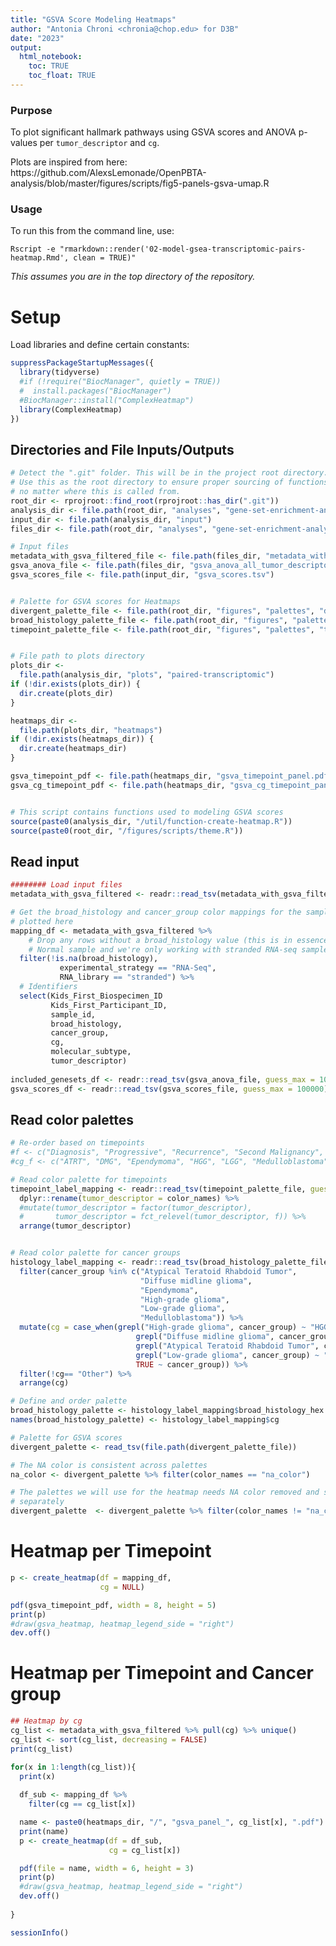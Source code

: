 ```yaml
---
title: "GSVA Score Modeling Heatmaps"
author: "Antonia Chroni <chronia@chop.edu> for D3B"
date: "2023"
output:
  html_notebook:
    toc: TRUE
    toc_float: TRUE
---
```


### Purpose

To plot significant hallmark pathways using GSVA scores and ANOVA p-values per `tumor_descriptor` and `cg`.

Plots are inspired from here: https://github.com/AlexsLemonade/OpenPBTA-analysis/blob/master/figures/scripts/fig5-panels-gsva-umap.R

### Usage

To run this from the command line, use:
```
Rscript -e "rmarkdown::render('02-model-gsea-transcriptomic-pairs-heatmap.Rmd', clean = TRUE)" 
```
_This assumes you are in the top directory of the repository._

# Setup

Load libraries and define certain constants:

```r
suppressPackageStartupMessages({
  library(tidyverse)
  #if (!require("BiocManager", quietly = TRUE))
  #  install.packages("BiocManager")
  #BiocManager::install("ComplexHeatmap")
  library(ComplexHeatmap)
})
```


## Directories and File Inputs/Outputs

```r
# Detect the ".git" folder. This will be in the project root directory.
# Use this as the root directory to ensure proper sourcing of functions
# no matter where this is called from.
root_dir <- rprojroot::find_root(rprojroot::has_dir(".git"))
analysis_dir <- file.path(root_dir, "analyses", "gene-set-enrichment-analysis") 
input_dir <- file.path(analysis_dir, "input")
files_dir <- file.path(root_dir, "analyses", "gene-set-enrichment-analysis", "results", "paired-transcriptomic")

# Input files
metadata_with_gsva_filtered_file <- file.path(files_dir, "metadata_with_gsva_filtered.tsv")
gsva_anova_file <- file.path(files_dir, "gsva_anova_all_tumor_descriptor.tsv")
gsva_scores_file <- file.path(input_dir, "gsva_scores.tsv")


# Palette for GSVA scores for Heatmaps
divergent_palette_file <- file.path(root_dir, "figures", "palettes", "divergent_color_palette.tsv")
broad_histology_palette_file <- file.path(root_dir, "figures", "palettes", "broad_histology_cancer_group_palette_updated.tsv")
timepoint_palette_file <- file.path(root_dir, "figures", "palettes", "tumor_descriptor_color_palette.tsv")


# File path to plots directory
plots_dir <-
  file.path(analysis_dir, "plots", "paired-transcriptomic")
if (!dir.exists(plots_dir)) {
  dir.create(plots_dir)
}

heatmaps_dir <-
  file.path(plots_dir, "heatmaps")
if (!dir.exists(heatmaps_dir)) {
  dir.create(heatmaps_dir)
}

gsva_timepoint_pdf <- file.path(heatmaps_dir, "gsva_timepoint_panel.pdf")
gsva_cg_timepoint_pdf <- file.path(heatmaps_dir, "gsva_cg_timepoint_panel.pdf")


# This script contains functions used to modeling GSVA scores
source(paste0(analysis_dir, "/util/function-create-heatmap.R"))
source(paste0(root_dir, "/figures/scripts/theme.R"))
```

## Read input

``` r
######## Load input files
metadata_with_gsva_filtered <- readr::read_tsv(metadata_with_gsva_filtered_file, guess_max = 100000) 

# Get the broad_histology and cancer_group color mappings for the samples being
# plotted here
mapping_df <- metadata_with_gsva_filtered %>%
    # Drop any rows without a broad_histology value (this is in essence dropping)
    # Normal sample and we're only working with stranded RNA-seq samples here
  filter(!is.na(broad_histology),
           experimental_strategy == "RNA-Seq",
           RNA_library == "stranded") %>%
  # Identifiers
  select(Kids_First_Biospecimen_ID
         Kids_First_Participant_ID,
         sample_id,
         broad_histology,
         cancer_group,
         cg, 
         molecular_subtype,
         tumor_descriptor) 
  
included_genesets_df <- readr::read_tsv(gsva_anova_file, guess_max = 100000) 
gsva_scores_df <- readr::read_tsv(gsva_scores_file, guess_max = 100000)  
```

## Read color palettes

``` r
# Re-order based on timepoints
#f <- c("Diagnosis", "Progressive", "Recurrence", "Second Malignancy", "Unavailable", "Deceased") # Level df by timepoints
#cg_f <- c("ATRT", "DMG", "Ependymoma", "HGG", "LGG", "Medulloblastoma")

# Read color palette for timepoints
timepoint_label_mapping <- readr::read_tsv(timepoint_palette_file, guess_max = 100000, show_col_types = FALSE) %>% 
  dplyr::rename(tumor_descriptor = color_names) %>% 
  #mutate(tumor_descriptor = factor(tumor_descriptor),
  #       tumor_descriptor = fct_relevel(tumor_descriptor, f)) %>% 
  arrange(tumor_descriptor)


# Read color palette for cancer groups
histology_label_mapping <- readr::read_tsv(broad_histology_palette_file, guess_max = 100000, show_col_types = FALSE) %>% 
  filter(cancer_group %in% c("Atypical Teratoid Rhabdoid Tumor", 
                             "Diffuse midline glioma", 
                             "Ependymoma", 
                             "High-grade glioma", 
                             "Low-grade glioma", 
                             "Medulloblastoma")) %>% 
  mutate(cg = case_when(grepl("High-grade glioma", cancer_group) ~ "HGG", 
                            grepl("Diffuse midline glioma", cancer_group) ~ "DMG",
                            grepl("Atypical Teratoid Rhabdoid Tumor", cancer_group) ~ "ATRT",
                            grepl("Low-grade glioma", cancer_group) ~ "LGG",
                            TRUE ~ cancer_group)) %>% 
  filter(!cg== "Other") %>% 
  arrange(cg)

# Define and order palette
broad_histology_palette <- histology_label_mapping$broad_histology_hex
names(broad_histology_palette) <- histology_label_mapping$cg

# Palette for GSVA scores
divergent_palette <- read_tsv(file.path(divergent_palette_file))

# The NA color is consistent across palettes
na_color <- divergent_palette %>% filter(color_names == "na_color")

# The palettes we will use for the heatmap needs NA color removed and specified
# separately
divergent_palette  <- divergent_palette %>% filter(color_names != "na_color")

```


# Heatmap per Timepoint

```r
p <- create_heatmap(df = mapping_df, 
                    cg = NULL)

pdf(gsva_timepoint_pdf, width = 8, height = 5)
print(p)
#draw(gsva_heatmap, heatmap_legend_side = "right")
dev.off()

```


# Heatmap per Timepoint and Cancer group

```r
## Heatmap by cg
cg_list <- metadata_with_gsva_filtered %>% pull(cg) %>% unique()
cg_list <- sort(cg_list, decreasing = FALSE)
print(cg_list)

for(x in 1:length(cg_list)){
  print(x)
  
  df_sub <- mapping_df %>% 
    filter(cg == cg_list[x])

  name <- paste0(heatmaps_dir, "/", "gsva_panel_", cg_list[x], ".pdf")
  print(name)
  p <- create_heatmap(df = df_sub, 
                      cg = cg_list[x])

  pdf(file = name, width = 6, height = 3)
  print(p)
  #draw(gsva_heatmap, heatmap_legend_side = "right")
  dev.off()
  
}

```


```r
sessionInfo()
```

